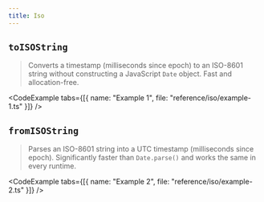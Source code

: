 ```yaml
---
title: Iso
---
```


## `toISOString`

> Converts a timestamp (milliseconds since epoch) to an ISO-8601 string without constructing a JavaScript `Date` object. Fast and allocation-free.

<CodeExample tabs={[{ name: "Example 1", file: "reference/iso/example-1.ts" }]} />

<CodeExample file="reference/iso/toISOString.ts" title="toISOString" />

## `fromISOString`

> Parses an ISO-8601 string into a UTC timestamp (milliseconds since epoch). Significantly faster than `Date.parse()` and works the same in every runtime.

<CodeExample tabs={[{ name: "Example 2", file: "reference/iso/example-2.ts" }]} />

<CodeExample file="reference/iso/fromISOString.ts" title="fromISOString" />
